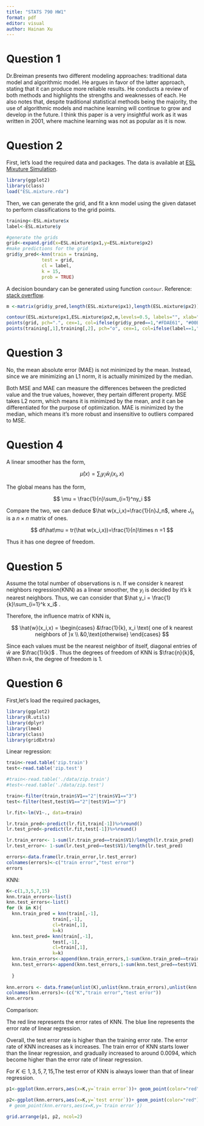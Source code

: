 ```yaml
---
title: "STATS 790 HW1"
format: pdf
editor: visual
author: Hainan Xu
---
```

# Question 1 
Dr.Breiman presents two different modeling approaches: traditional data model and algorithmic model. He argues in favor of the latter approach, stating that it can produce more reliable results. He conducts a review of both methods and highlights the strengths and weaknesses of each. He also notes that, despite traditional statistical methods being the majority, the use of algorithmic models and machine learning will continue to grow and develop in the future. I think this paper is a very insightful work as it was written in 2001, where machine learning was not as popular as it is now.

# Question 2

First, let's load the required data and packages. The data is available at [ESL Mixuture Simulation](https://hastie.su.domains/ElemStatLearn/data.html).

```r
library(ggplot2)
library(class)
load("ESL.mixture.rda")
```

Then, we can generate the grid, and fit a knn model using the given dataset to perform classifications to the grid points.

```r
training<-ESL.mixture$x
label<-ESL.mixture$y

#generate the grids
grid<-expand.grid(x=ESL.mixture$px1,y=ESL.mixture$px2)
#make predictions for the grid
grid$y_pred<-knn(train = training,
             test = grid,
             cl = label,
             k = 15,
             prob = TRUE)
```

A decision boundary can be generated using function `contour`. Reference: [stack overflow](https://stackoverflow.com/questions/32449280/how-to-create-a-decision-boundary-graph-for-knn-models-in-the-caret-package).

```r

m <-matrix(grid$y_pred,length(ESL.mixture$px1),length(ESL.mixture$px2))

contour(ESL.mixture$px1,ESL.mixture$px2,m,levels=0.5, labels="", xlab="", ylab="", main="Figure 2.2 15 Nearest Neighbor Classifier", lwd=1, axes=FALSE,cex=1)
points(grid, pch=".", cex=1, col=ifelse(grid$y_pred==1,"#FDAE61", "#00BFFF"))
points(training[,1],training[,2], pch="o", cex=1, col=ifelse(label==1,"#FDAE61", "#00BFFF"))


```

# Question 3

No, the mean absolute error (MAE) is not minimized by the mean. Instead, since we are minimizing an L1 norm, it is actually minimized by the median.

Both MSE and MAE can measure the differences between the predicted value and the true values, however, they pertain different property. MSE takes L2 norm, which means it is minimized by the mean, and it can be differentiated for the purpose of optimization. MAE is minimized by the median, which means it's more robust and insensitive to outliers compared to MSE.

# Question 4

A linear smoother has the form,

$$\hat\mu(x)=\sum_{i}y_i\hat w_i(x_i,x)$$

The global means has the form,

$$
\mu = \frac{1}{n}\sum_{i=1}^ny_i
$$

Compare the two, we can deduce $\hat w(x_i,x)=\frac{1}{n}J_n$, where $J_n$ is a $n\times n$ matrix of ones.

$$
df\hat\mu = tr(\hat w(x_i,x))=\frac{1}{n}\times n =1
$$

Thus it has one degree of freedom.

# Question 5

Assume the total number of observations is n. If we consider k nearest neighbors regression(KNN) as a linear smoother, the $y_i$ is decided by it's k nearest neighbors. Thus, we can consider that $\hat y_i = \frac{1}{k}\sum_{i=1}^k x_i$ .

Therefore, the influence matrix of KNN is,

$$
\hat{w}(x_i,x) = 
\begin{cases}
&\frac{1}{k}, x_i \text{ one of k nearest neighbors of }x \\
&0,\text{otherwise}
\end{cases}
$$

Since each values must be the nearest neighbor of itself, diagonal entries of $\hat w$ are $\frac{1}{k}$ . Thus the degrees of freedom of KNN is $\frac{n}{k}$, When n=k, the degree of freedom is 1.

# Question 6

First,let's load the required packages,

```r
library(ggplot2)
library(R.utils)
library(dplyr)
library(lme4)
library(class)
library(gridExtra)
```

Linear regression:

```r
train<-read.table('zip.train')
test<-read.table('zip.test')

#train<-read.table('./data/zip.train')
#test<-read.table('./data/zip.test')

train<-filter(train,train$V1=="2"|train$V1=="3")
test<-filter(test,test$V1=="2"|test$V1=="3")

lr.fit<-lm(V1~., data=train)

lr.train_pred<-predict(lr.fit,train[-1])%>%round()
lr.test_pred<-predict(lr.fit,test[-1])%>%round()

lr.train_error<- 1-sum(lr.train_pred==train$V1)/length(lr.train_pred)
lr.test_error<- 1-sum(lr.test_pred==test$V1)/length(lr.test_pred)

errors<-data.frame(lr.train_error,lr.test_error)
colnames(errors)<-c("train error","test error")
errors
```

KNN:

```r
K<-c(1,3,5,7,15)
knn.train_errors<-list()
knn.test_errors<-list()
for (k in K){
  knn.train_pred = knn(train[,-1],
                 train[,-1],
                 cl=train[,1],
                 k=k)
  knn.test_pred= knn(train[,-1],
                 test[,-1],
                 cl=train[,1],
                 k=k)
  knn.train_errors<-append(knn.train_errors,1-sum(knn.train_pred==train$V1)/length(knn.train_pred))
  knn.test_errors<-append(knn.test_errors,1-sum(knn.test_pred==test$V1)/length(knn.test_pred))
  
  }
  
knn.errors <- data.frame(unlist(K),unlist(knn.train_errors),unlist(knn.test_errors)) 
colnames(knn.errors)<-(c("K","train error","test error"))
knn.errors

```

Comparison:

The red line represents the error rates of KNN. The blue line represents the error rate of linear regression.

Overall, the test error rate is higher than the training error rate. The error rate of KNN increases as k increases. The train error of KNN starts lower than the linear regression, and gradually increased to around 0.0094, which become higher than the error rate of linear regression.

For $K\in{1,3,5,7,15}$,The test error of KNN is always lower than that of linear regression.

```r
p1<-ggplot(knn.errors,aes(x=K,y=`train error`))+ geom_point(color="red")+geom_line(color="red")+theme_bw() + geom_abline(slope=0,intercept = errors$`train error`,color="blue")+ylim(0,0.05)

p2<-ggplot(knn.errors,aes(x=K,y=`test error`))+ geom_point(color="red")+geom_line(color="red")+theme_bw()+geom_abline(slope=0,intercept = errors$`test error`,color="blue",)+ylim(0,0.05)
 # geom_point(knn.errors,aes(x=K,y=`train error`))

grid.arrange(p1, p2, ncol=2)

```
